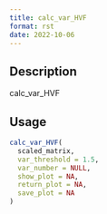 ```yaml
--- 
title: calc_var_HVF 
format: rst 
date: 2022-10-06 
--- 
```


## Description

calc_var_HVF


## Usage

```r
calc_var_HVF(
  scaled_matrix,
  var_threshold = 1.5,
  var_number = NULL,
  show_plot = NA,
  return_plot = NA,
  save_plot = NA
)
```


